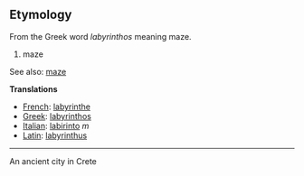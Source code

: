 ==Etymology==

From the Greek word ''labyrinthos'' meaning maze.

#maze

See also: [[maze]]

'''Translations'''

*[[French]]: [[labyrinthe]]
*[[Greek]]: [[labyrinthos]]
*[[Italian]]: [[labirinto]] ''m''
*[[Latin]]: [[labyrinthus]]

----

An ancient city in Crete